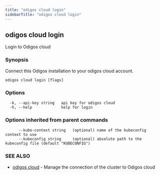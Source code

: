 ```yaml
---
title: "odigos cloud login"
sidebarTitle: "odigos cloud login"
---
```

## odigos cloud login

Login to Odigos cloud

### Synopsis

Connect this Odigos installation to your odigos cloud account.

```
odigos cloud login [flags]
```

### Options

```
  -k, --api-key string   api key for odigos cloud
  -h, --help             help for login
```

### Options inherited from parent commands

```
      --kube-context string   (optional) name of the kubeconfig context to use
      --kubeconfig string     (optional) absolute path to the kubeconfig file (default "KUBECONFIG")
```

### SEE ALSO

* [odigos cloud](/cli/odigos_cloud)	 - Manage the connection of the cluster to Odigos cloud